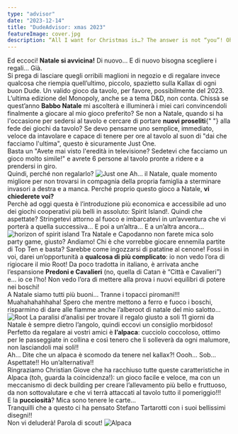 ```yaml
---
type: "advisor"
date: "2023-12-14"
title: "DudeAdvisor: xmas 2023"
featureImage: cover.jpg
description: “All I want for Christmas is…? The answer is not “you”! Oh oh oh..."
---
```


<AdvisorIntro>
  Ed eccoci! <strong>Natale si avvicina!</strong> Di nuovo... E di nuovo bisogna scegliere i regali… Già.
  <br />
  Si prega di lasciare quegli orribili maglioni in negozio e di regalare invece qualcosa che riempia quell’ultimo,
  piccolo, spazietto sulla Kallax di ogni buon Dude. Un valido gioco da tavolo, per favore, possibilmente del 2023.
  L’ultima edizione del Monopoly, anche se a tema D&D, non conta. Chissà se quest’anno <strong>Babbo Natale</strong> mi
  ascolterà e illuminerà i miei cari convincendoli finalmente a giocare al mio gioco preferito?
</AdvisorIntro>

<AdvisorBit slug="just-one" writer="Tia">
  Se non a Natale, quando si ha l'occasione per sedersi al tavolo e cercare di portare <strong>nuovi proseliti</strong>{" "}
  alla fede dei giochi da tavolo? Se devo pensarne uno semplice, immediato, veloce da intavolare e capace di tenere per
  ore al tavolo al suon di "dai che facciamo l'ultima", questo è sicuramente Just One.
  <br />
  Basta un "Avete mai visto l'eredità in televisione? Sedetevi che facciamo un gioco molto simile!" e avrete 6 persone
  al tavolo pronte a ridere e a prendersi in giro.
  <br />
  Quindi, perché non regalarlo?
</AdvisorBit>

<img src="../../reviews/just-one/game1.jpg" alt="Just one" />

<AdvisorBit slug="horizon-of-spirit-island" writer="Fora">
  Ah… il Natale, quale momento migliore per non trovarsi in compagnia della propria famiglia a sterminare invasori a
  destra e a manca. Perché proprio questo gioco a Natale, <strong>vi chiederete voi?</strong>
  <br />
  Perchè ad oggi questa è l’introduzione più economica e accessibile ad uno dei giochi cooperativi più belli in
  assoluto: <Link to="/reviews/spirit-island/">Spirit Island!</Link>. Quindi che aspettate? Stringetevi attorno al fuoco
  e imbarcatevi in un’avventura che vi porterà a quella successiva… E poi a un’altra… E a un’altra ancora…
</AdvisorBit>

<img src="../../reviews/horizon-of-spirit-island/game1.jpg" alt="horizon of spirit island" />

<AdvisorBit slug="root" writer="Dadi-Daddy">
  Tra Natale e Capodanno non farete mica solo party game, giusto? Andiamo! Chi è che vorrebbe giocare ennemila partite
  di <Link to="/reviews/top-ten">Top Ten</Link> e basta? Sarebbe come ingozzarsi di patatine al cenone! Fossi in voi,
  darei un’opportunità a <strong>qualcosa di più complicato</strong>: io non vedo l’ora di rigiocare il mio Root! Da
  poco tradotta in italiano, è arrivata anche l’espansione <strong>Predoni e Cavalieri</strong> (no, quella di Catan è
  “Città e Cavalieri”) e… io ce l’ho! Non vedo l’ora di mettere alla prova i nuovi equilibri di potere nei boschi!
  <br />A Natale siamo tutti più buoni… Tranne i topacci piromani!!! Muahahahahhaha! Spero che mentre mettono a ferro e fuoco
  i boschi, risparmino di dare alle fiamme anche l’alberoot di natale del mio salotto...
</AdvisorBit>

<img src="../../reviews/root/game2.jpg" alt="Root" />

<AdvisorBit slug="alpaca" writer="Eris.in.Boardgameland">
  La paralisi d’analisi per trovare il regalo giusto a soli 11 giorni da Natale è sempre dietro l’angolo, quindi eccovi
  un consiglio morbidoso! <br />
  Perfetto da regalare ai vostri amici è <strong>l’alpaca</strong>: cucciolo coccoloso, ottimo per le passeggiate in collina
  e così tenero che li solleverà da ogni malumore, non lasciandoli mai soli!!
  <br />
  Ah… Dite che un alpaca è scomodo da tenere nel kallax?! Oooh… Sob…
  <br />
  Aspettate!! Ho un’alternativa!!
  <br />
  Ringraziamo <Link to="/interview/christian-giove">Christian Giove</Link> che ha racchiuso tutte queste caratteristiche
  in Alpaca (toh, guarda la coincidenza!): un gioco facile e veloce, ma con un meccanismo di deck building per creare l’allevamento
  più bello e fruttuoso, da non sottovalutare e che vi terrà attaccati al tavolo tutto il pomeriggio!!!
  <br />E la <strong>pucciosità</strong>? Mica sono tenere le carte…
  <br />
  Tranquilli che a questo ci ha pensato Stefano Tartarotti con i suoi bellissimi disegni!!
  <br />
  Non vi deluderà! Parola di scout!
</AdvisorBit>

<img src="../../reviews/alpaca/game1.jpg" alt="Alpaca" />
